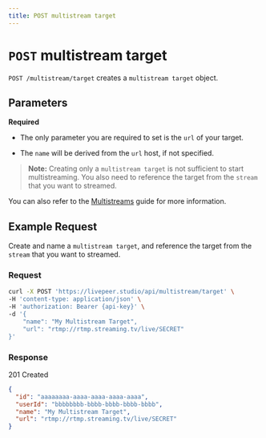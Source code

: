 ```yaml
---
title: POST multistream target
---
```


# `POST` multistream target

`POST /multistream/target` creates a `multistream target` object.

## Parameters

**Required**

- The only parameter you are required to set is the `url` of your target.

- The `name` will be derived from the `url` host, if not specified.

> **Note:** Creating only a `multistream target` is not sufficient to start
> multistreaming. You also need to reference the target from the `stream` that
> you want to streamed.

You can also refer to the [Multistreams](/guides/live/multistream) guide for
more information.

## Example Request

Create and name a `multistream target`, and reference the target from the
`stream` that you want to streamed.


### Request

<Tabs>
  <TabItem value="curl" label="curl">

```bash
curl -X POST 'https://livepeer.studio/api/multistream/target' \
-H 'content-type: application/json' \
-H 'authorization: Bearer {api-key}' \
-d '{
    "name": "My Multistream Target",
    "url": "rtmp://rtmp.streaming.tv/live/SECRET"
}'
```

</TabItem>

</Tabs>

### Response

201 Created

```json
{
  "id": "aaaaaaaa-aaaa-aaaa-aaaa-aaaa",
  "userId": "bbbbbbbb-bbbb-bbbb-bbbb-bbbb",
  "name": "My Multistream Target",
  "url": "rtmp://rtmp.streaming.tv/live/SECRET"
}
```
